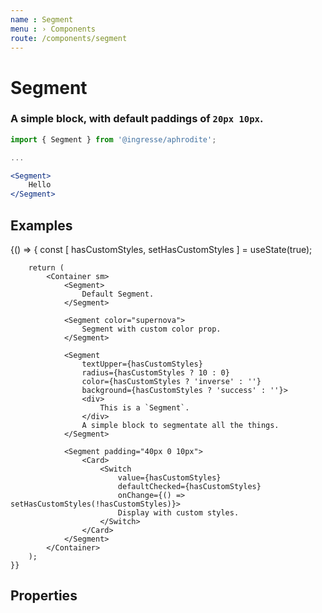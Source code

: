 ```yaml
---
name : Segment
menu : › Components
route: /components/segment
---
```



# Segment
### A simple block, with default paddings of `20px 10px`.

```jsx
import { Segment } from '@ingresse/aphrodite';

...

<Segment>
    Hello
</Segment>
```

## Examples

<Playground>
    {() => {
        const [ hasCustomStyles, setHasCustomStyles ] = useState(true);

        return (
            <Container sm>
                <Segment>
                    Default Segment.
                </Segment>

                <Segment color="supernova">
                    Segment with custom color prop.
                </Segment>

                <Segment
                    textUpper={hasCustomStyles}
                    radius={hasCustomStyles ? 10 : 0}
                    color={hasCustomStyles ? 'inverse' : ''}
                    background={hasCustomStyles ? 'success' : ''}>
                    <div>
                        This is a `Segment`.
                    </div>
                    A simple block to segmentate all the things.
                </Segment>

                <Segment padding="40px 0 10px">
                    <Card>
                        <Switch
                            value={hasCustomStyles}
                            defaultChecked={hasCustomStyles}
                            onChange={() => setHasCustomStyles(!hasCustomStyles)}>
                            Display with custom styles.
                        </Switch>
                    </Card>
                </Segment>
            </Container>
        );
    }}
</Playground>


## Properties

<Props of={Segment} />
